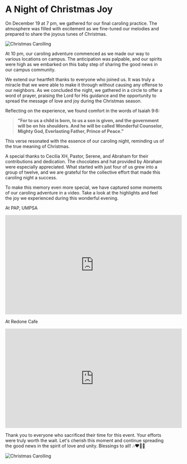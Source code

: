 # A Night of Christmas Joy

On December 19 at 7 pm, we gathered for our final caroling practice. The atmosphere was filled with excitement as we fine-tuned our melodies and prepared to share the joyous tunes of Christmas.

<div style={{ textAlign: 'center' }}>
  <img src="/blogs/carolling.jpg" alt="Christmas Carolling" style={{ maxWidth: '100%', height: 'auto' }} />
</div>

At 10 pm, our caroling adventure commenced as we made our way to various locations on campus. The anticipation was palpable, and our spirits were high as we embarked on this baby step of sharing the good news in our campus community.

We extend our heartfelt thanks to everyone who joined us. It was truly a miracle that we were able to make it through without causing any offense to our neighbors. As we concluded the night, we gathered in a circle to offer a word of prayer, praising the Lord for His guidance and the opportunity to spread the message of love and joy during the Christmas season.

Reflecting on the experience, we found comfort in the words of Isaiah 9:6: 

> **"For to us a child is born, to us a son is given, and the government will be on his shoulders. And he will be called Wonderful Counselor, Mighty God, Everlasting Father, Prince of Peace."** 

This verse resonated with the essence of our caroling night, reminding us of the true meaning of Christmas.

A special thanks to Cecilia XH, Pastor, Serene, and Abraham for their contributions and dedication. The chocolates and hat provided by Abraham were especially appreciated. What started with just four of us grew into a group of twelve, and we are grateful for the collective effort that made this caroling night a success.

To make this memory even more special, we have captured some moments of our caroling adventure in a video. Take a look at the highlights and feel the joy we experienced during this wonderful evening.

At PAP, UMPSA

<iframe width="560" height="315" src="https://www.youtube.com/embed/xe1tE3xQHKc?si=JeN813hV1wIFcS6X" title="YouTube video player" frameborder="0" allow="accelerometer; autoplay; clipboard-write; encrypted-media; gyroscope; picture-in-picture; web-share" allowfullscreen style={{ maxWidth: '100%', height: 'auto' }} ></iframe>

At Redone Cafe

<iframe width="560" height="315" src="https://www.youtube.com/embed/QG5xkt8kRKc?si=vLzAl4JC8hT26-R_" title="YouTube video player" frameborder="0" allow="accelerometer; autoplay; clipboard-write; encrypted-media; gyroscope; picture-in-picture; web-share" allowfullscreen style={{ maxWidth: '100%', height: 'auto' }} ></iframe>

Thank you to everyone who sacrificed their time for this event. Your efforts were truly worth the wait. Let's cherish this moment and continue spreading the good news in the spirit of love and unity. Blessings to all! 🎶❤️🫶🏽

<div style={{ textAlign: 'center' }}>
  <img src="/blogs/carolling-2.jpg" alt="Christmas Carolling" style={{ maxWidth: '100%', height: 'auto' }} />
</div>



